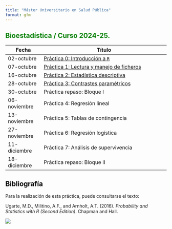 ---
title: "Máster Universitario en Salud Pública"
format: gfm
---

## Bioestadística / Curso 2024-25. {style="color: green"}

| Fecha        | Título                                                       |
|----------------|-------------------------------------------------------|
| 02-octubre   | [Práctica 0: Introducción a `R`](./Practica0.html)           |
| 07-octubre   | [Práctica 1: Lectura y manejo de ficheros](./Practica1.html) |
| 16-octubre   | [Práctica 2: Estadística descriptiva](./Practica2.html)      |
| 28-octubre   | [Práctica 3: Contrastes paramétricos](./Practica3.html)      |
| 30-octubre   | Práctica repaso: Bloque I                                    |
| 06-noviembre | Práctica 4: Regresión lineal                                 |
| 13-noviembre | Práctica 5: Tablas de contingencia                           |
| 27-noviembre | Práctica 6: Regresión logística                              |
| 11-diciembre | Práctica 7: Análisis de supervivencia                        |
| 18-diciembre | Práctica repaso: Bloque II                                   |

## Bibliografía {style="color: black"}

Para la realización de esta práctica, puede consultarse el texto:

Ugarte, M.D., Militino, A.F., and Arnholt, A.T. (2016). *Probability and Statistics with R (Second Edition)*. Chapman and Hall.

![](img/PASWR2.jpg)
